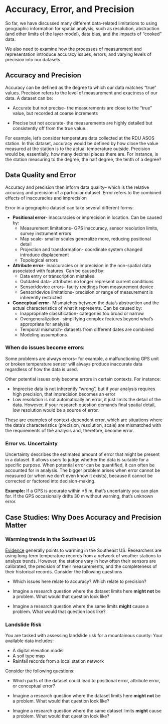 # Accuracy, Error, and Precision

So far, we have discussed many different data-related limitations to using geographic information for spatial analysis, such as resolution, abstraction (and other limits of the layer model), data bias, and the impacts of "cooked" data.

We also need to examine how the processes of measurement and representation introduce accuracy issues, errors, and varying levels of precision into our datasets.

## Accuracy and Precision

Accuracy can be defined as the degree to which our data matches "true" values. Precision refers to the level of measurement and exactness of our data. A dataset can be:

-   Accurate but not precise- the measurements are close to the "true" value, but recorded at coarse increments

-   Precise but not accurate- the measurements are highly detailed but consistently off from the true value.

For example, let's consider temperature data collected at the RDU ASOS station. In this dataset, accuracy would be defined by how close the value measured at the station is to the actual temperature outside. Precision would be, essentially, how many decimal places there are. For instance, is the station measuring to the degree, the half degree, the tenth of a degree?

## Data Quality and Error

Accuracy and precision then inform data quality– which is the relative accuracy and precision of a particular dataset. Error refers to the combined effects of inaccuracies and imprecision

Error in a geographic dataset can take several different forms:

-   **Positional error**- inaccuracies or imprecision in location. Can be caused by:
    -   Measurement limitations- GPS inaccuracy, sensor resolution limits, survey instrument errors
    -   Map scale- smaller scales generalize more, reducing positional detail
    -   Projection and transformation- coordinate system changed introduce displacement
    -   Topological errors
-   **Attribute error**- inaccuracies or imprecision in the non-spatial data associated with features. Can be caused by:
    -   Data entry or transcription mistakes
    -   Outdated data- attributes no longer represent current conditions
    -   Sensor/device errors- faulty readings from measurement device
    -   Sensor/device limitations- precision or range of measurement is inherently restricted
-   **Conceptual error**- Mismatches between the data's abstraction and the actual characteristics of what it represents. Can be caused by:
    -   Inappropriate classification- categories too broad or narrow
    -   Overgeneralization- simplifying complex features beyond what's appropriate for analysis
    -   Temporal mismatch- datasets from different dates are combined
    -   Modeling assumptions

### When do issues become errors:

Some problems are always errors– for example, a malfunctioning GPS unit or broken temperature sensor will always produce inaccurate data regardless of how the data is used.

Other potential issues only become errors in certain contexts. For instance:

-   Imprecise data is not inherently "wrong", but if your analysis requires high precision, that imprecision becomes an error
-   Low resolution is not automatically an error, it just limits the detail of the data. However, if your research question demands final spatial detail, low resolution would be a source of error.

These are examples of context-dependent error, which are situations where the data's characteristics (precision, resolution, scale) are mismatched with the requirements of the analysis and, therefore, become error.

### Error vs. Uncertainty

Uncertainty describes the estimated amount of error that might be present in a dataset. It allows users to judge whether the data is suitable for a specific purpose. When potential error can be quantified, it can often be accounted for in analysis. The bigger problem arises when error cannot be measured (or when we don’t even know it exists), because it cannot be corrected or factored into decision-making.

**Example:** If a GPS is accurate within ±5 m, that’s uncertainty you can plan for. If the GPS occasionally drifts 30 m without warning, that’s unknown error.

## Case Studies: Why Does Accuracy and Precision Matter

### Warming trends in the Southeast US

[Evidence](https://www.southernclimate.org/wp-content/uploads/NCA5_Ch22_Southeast.pdf) generally points to warming in the Southeast US. Researchers are using long-term temperature records from a network of weather stations to analyze trends. However, the stations vary in how often their sensors are calibrated, the precision of their measurements, and the completeness of their historical records. Consider the following questions

-   Which issues here relate to accuracy? Which relate to precision?

-   Imagine a research question where the dataset limits here **might not** be a problem. What would that question look like?

-   Imagine a research question where the same limits **might** cause a problem. What would that question look like?

### Landslide Risk

You are tasked with assessing landslide risk for a mountainous county: Your available data includes:

-   A digital elevation model
-   A soil type map
-   Rainfall records from a local station network

Consider the following questions:

-   Which parts of the dataset could lead to positional error, attribute error, or conceptual error?

-   Imagine a research question where the dataset limits here **might not** be a problem. What would that question look like?

-   Imagine a research question where the same dataset limits **might** cause a problem. What would that question look like?
